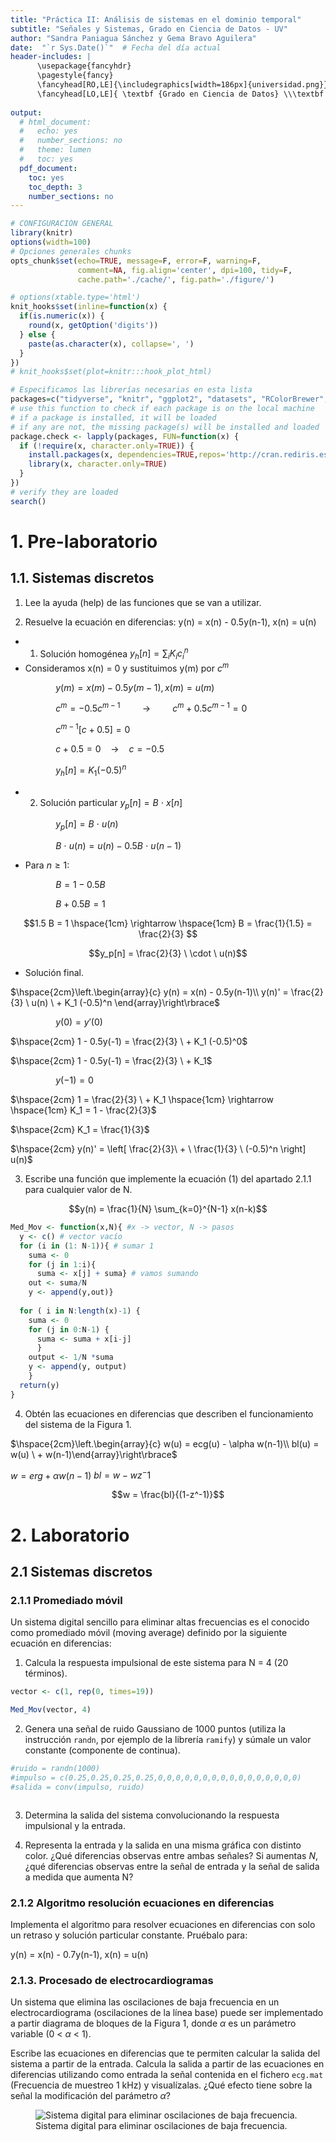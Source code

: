 ```yaml
---
title: "Práctica II: Análisis de sistemas en el dominio temporal"
subtitle: "Señales y Sistemas, Grado en Ciencia de Datos - UV"
author: "Sandra Paniagua Sánchez y Gema Bravo Aguilera"
date:  "`r Sys.Date()`"  # Fecha del día actual
header-includes: |
      \usepackage{fancyhdr}
      \pagestyle{fancy}
      \fancyhead[RO,LE]{\includegraphics[width=186px]{universidad.png}}
      \fancyhead[LO,LE]{ \textbf {Grado en Ciencia de Datos} \\\textbf {Prácticas de Señales y Sistemas }}
      
output:
  # html_document:
  #   echo: yes
  #   number_sections: no
  #   theme: lumen
  #   toc: yes
  pdf_document:
    toc: yes
    toc_depth: 3
    number_sections: no
---
```


```r
# CONFIGURACIÓN GENERAL
library(knitr)
options(width=100)
# Opciones generales chunks
opts_chunk$set(echo=TRUE, message=F, error=F, warning=F,
               comment=NA, fig.align='center', dpi=100, tidy=F,
               cache.path='./cache/', fig.path='./figure/')

# options(xtable.type='html')
knit_hooks$set(inline=function(x) {
  if(is.numeric(x)) {
    round(x, getOption('digits'))
  } else {
    paste(as.character(x), collapse=', ')
  }
})
# knit_hooks$set(plot=knitr:::hook_plot_html)
```

```r
# Especificamos las librerías necesarias en esta lista
packages=c("tidyverse", "knitr", "ggplot2", "datasets", "RColorBrewer", "dplyr", "lubridate", "kableExtra")
# use this function to check if each package is on the local machine
# if a package is installed, it will be loaded
# if any are not, the missing package(s) will be installed and loaded
package.check <- lapply(packages, FUN=function(x) {
  if (!require(x, character.only=TRUE)) {
    install.packages(x, dependencies=TRUE,repos='http://cran.rediris.es')
    library(x, character.only=TRUE)
  }
})
# verify they are loaded
search()
```

\newpage

# 1. Pre-laboratorio

## 1.1. Sistemas discretos

1. Lee la ayuda (help) de las funciones que se van a utilizar.

2. Resuelve la ecuación en diferencias: y(n) = x(n) - 0.5y(n-1), x(n) = u(n)

- 1. Solución homogénea $y_h[n] = \sum_i K_ic_i^n$

- Consideramos x(n) = 0 y sustituimos y(m) por $c^m$

$\hspace{2cm}y(m) = x(m) - 0.5y(m-1), x(m) = u(m)$ 

$\hspace{2cm}c^m = - 0.5c^{m-1} \hspace{1cm} \rightarrow \hspace{1cm} c^m + 0.5c^{m-1} = 0$ 

$\hspace{2cm} c^{m-1} [ c + 0.5] = 0$

$\hspace{2cm}c + 0.5 = 0 \ \ \ \ \rightarrow \ \ \ \  c = -0.5$

$\hspace{2cm}y_h[n] = K_1 (-0.5)^n$

- 2. Solución particular $y_p[n] = B \ \cdot \ x[n]$

$\hspace{2cm} y_p[n] = B \ \cdot \ u(n)$

$\hspace{2cm} B \ \cdot \ u(n)= u(n) - 0.5 B\ \cdot \ u(n-1)$

- Para $n \geq 1$:

$\hspace{2cm} B = 1 - 0.5 B$

$\hspace{2cm} B + 0.5 B = 1$

$$1.5 B = 1 \hspace{1cm}  \rightarrow \hspace{1cm} B = \frac{1}{1.5} = \frac{2}{3} $$

$$y_p[n] = \frac{2}{3} \ \cdot \ u(n)$$

- Solución final.

$\hspace{2cm}\left.\begin{array}{c} y(n) = x(n) - 0.5y(n-1)\\ y(n)' = \frac{2}{3}  \ u(n) \ + K_1 (-0.5)^n  \end{array}\right\rbrace$

$\hspace{2cm} y(0) = y'(0)$

$\hspace{2cm} 1 - 0.5y(-1) = \frac{2}{3}  \ + K_1 (-0.5)^0$

$\hspace{2cm} 1 - 0.5y(-1) = \frac{2}{3}  \ + K_1$

$\hspace{2cm} y(-1) = 0$

$\hspace{2cm} 1 = \frac{2}{3}  \ + K_1 \hspace{1cm} \rightarrow \hspace{1cm} K_1 = 1 - \frac{2}{3}$

$\hspace{2cm} K_1 = \frac{1}{3}$


$\hspace{2cm} y(n)' = \left[ \frac{2}{3}\ + \ \frac{1}{3} \ (-0.5)^n \right] u(n)$

\newpage

3. Escribe una función que implemente la ecuación (1) del apartado 2.1.1 para cualquier valor de N.

$$y(n) = \frac{1}{N} \sum_{k=0}^{N-1} x(n-k)$$

```r
Med_Mov <- function(x,N){ #x -> vector, N -> pasos
  y <- c() # vector vacío
  for (i in (1: N-1)){ # sumar 1
    suma <- 0
    for (j in 1:i){
      suma <- x[j] + suma} # vamos sumando
    out <- suma/N
    y <- append(y,out)}
  
  for ( i in N:length(x)-1) {
    suma <- 0
    for (j in 0:N-1) {
      suma <- suma + x[i-j]
      }
    output <- 1/N *suma
    y <- append(y, output)
    }
  return(y)
}


```



4. Obtén las ecuaciones en diferencias que describen el funcionamiento del sistema de la Figura 1.

$\hspace{2cm}\left.\begin{array}{c} w(u) = ecg(u) - \alpha w(n-1)\\ bl(u) =  w(u) \ + w(n-1)\end{array}\right\rbrace$

$w= erg + \alpha w(n-1)$
$bl = w - wz^-1$

$$w = \frac{bl}{(1-z^-1)}$$



\newpage

# 2. Laboratorio

## 2.1 Sistemas discretos

### 2.1.1 Promediado móvil

Un sistema digital sencillo para eliminar altas frecuencias es el conocido como promediado móvil (moving average) definido por la siguiente ecuación en diferencias:

\begin{equation}
    y(n) = \frac{1}{N} \sum_{k=0}^{N-1} x(n-k)
\end{equation}


1. Calcula la respuesta impulsional de este sistema para N = 4 (20 términos).

```r
vector <- c(1, rep(0, times=19))

Med_Mov(vector, 4)

```


2. Genera una señal de ruido Gaussiano de 1000 puntos (utiliza la instrucción `randn`, por ejemplo de la librería `ramify`) y súmale un valor constante (componente de continua).


```r

#ruido = randn(1000)
#impulso = c(0.25,0.25,0.25,0.25,0,0,0,0,0,0,0,0,0,0,0,0,0,0,0,0)
#salida = conv(impulso, ruido)



```


3. Determina la salida del sistema convolucionando la respuesta impulsional y la entrada.

4. Representa la entrada y la salida en una misma gráfica con distinto color. ¿Qué diferencias observas entre ambas señales? Si aumentas $N$, ¿qué diferencias observas entre la señal de entrada y la señal de salida a medida que aumenta N?

### 2.1.2 Algoritmo resolución ecuaciones en diferencias
Implementa el algoritmo para resolver ecuaciones en diferencias con solo un retraso y solución particular constante. Pruébalo para:

y(n) = x(n) - 0.7y(n-1), x(n) = u(n)

### 2.1.3. Procesado de electrocardiogramas
Un sistema que elimina las oscilaciones de baja frecuencia en un electrocardiograma (oscilaciones de la
línea base) puede ser implementado a partir diagrama de bloques de la Figura 1, donde $\alpha$ es un parámetro variable (0 < $\alpha$ < 1).

Escribe las ecuaciones en diferencias que te permiten calcular la salida del sistema a partir de la entrada.
Calcula la salida a partir de las ecuaciones en diferencias \footnote{Como es un sistema de tipo IIR por ahora sólo podemos usar este tipo de ecuaciones.} utilizando como entrada la señal contenida en el fichero `ecg.mat` (Frecuencia de muestreo 1 kHz) y visualízalas. ¿Qué efecto tiene sobre la señal la
modificación del parámetro $\alpha$?


![Sistema digital para eliminar oscilaciones de baja frecuencia.](sistema_digital.png)